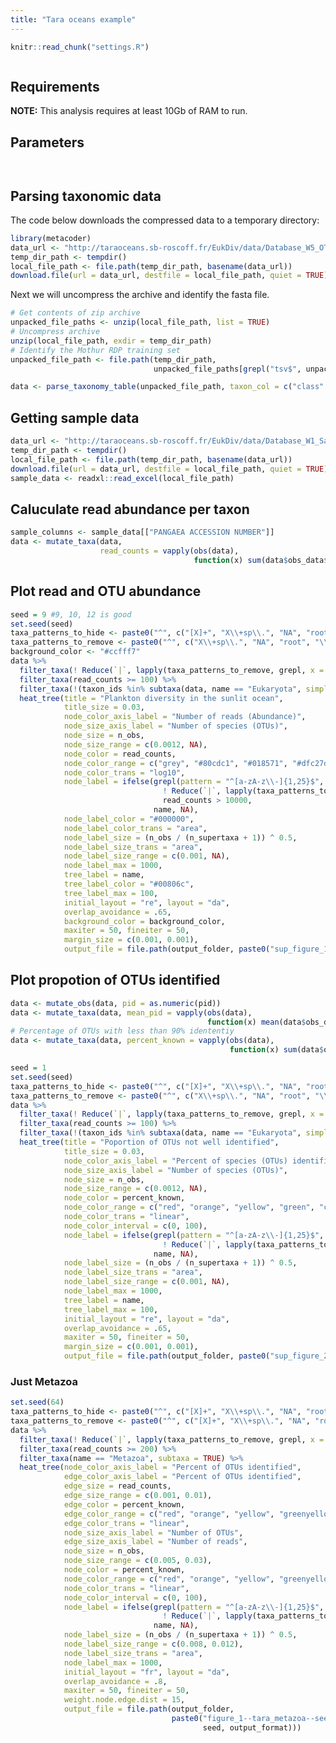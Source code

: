 ```yaml
---
title: "Tara oceans example"
---
```



```r
knitr::read_chunk("settings.R")
```

```r
```

## Requirements 

**NOTE:** This analysis requires at least 10Gb of RAM to run. 

## Parameters

```r
```

```r
```


## Parsing taxonomic data

The code below downloads the compressed data to a temporary directory:

```r
library(metacoder)
data_url <- "http://taraoceans.sb-roscoff.fr/EukDiv/data/Database_W5_OTU_occurences.tsv.zip"
temp_dir_path <- tempdir()
local_file_path <- file.path(temp_dir_path, basename(data_url))
download.file(url = data_url, destfile = local_file_path, quiet = TRUE)
```

Next we will uncompress the archive and identify the fasta file.

```r
# Get contents of zip archive
unpacked_file_paths <- unzip(local_file_path, list = TRUE)
# Uncompress archive
unzip(local_file_path, exdir = temp_dir_path)
# Identify the Mothur RDP training set
unpacked_file_path <- file.path(temp_dir_path, 
                                unpacked_file_paths[grepl("tsv$", unpacked_file_paths)])
```

```r
data <- parse_taxonomy_table(unpacked_file_path, taxon_col = c("class" = -9), class_sep = "\\|")
```


## Getting sample data

```r
data_url <- "http://taraoceans.sb-roscoff.fr/EukDiv/data/Database_W1_Sample_parameters.xls"
temp_dir_path <- tempdir()
local_file_path <- file.path(temp_dir_path, basename(data_url))
download.file(url = data_url, destfile = local_file_path, quiet = TRUE)
sample_data <- readxl::read_excel(local_file_path)
```


## Caluculate read abundance per taxon

```r
sample_columns <- sample_data[["PANGAEA ACCESSION NUMBER"]]
data <- mutate_taxa(data,
                    read_counts = vapply(obs(data),
                                         function(x) sum(data$obs_data$totab[x]), numeric(1)))
```


## Plot read and OTU abundance

```r
seed = 9 #9, 10, 12 is good
set.seed(seed)
taxa_patterns_to_hide <- paste0("^", c("[X]+", "X\\+sp\\.", "NA", "root", "\\*", "sp\\.", "sp"), "$")
taxa_patterns_to_remove <- paste0("^", c("X\\+sp\\.", "NA", "root", "\\*", "sp\\.", "sp"), "$")
background_color <- "#ccfff7"
data %>%
  filter_taxa(! Reduce(`|`, lapply(taxa_patterns_to_remove, grepl, x = name))) %>%
  filter_taxa(read_counts >= 100) %>%
  filter_taxa(!(taxon_ids %in% subtaxa(data, name == "Eukaryota", simplify = TRUE, include_input = TRUE) & n_supertaxa <= 1)) %>%
  heat_tree(title = "Plankton diversity in the sunlit ocean",
            title_size = 0.03,
            node_color_axis_label = "Number of reads (Abundance)",
            node_size_axis_label = "Number of species (OTUs)",
            node_size = n_obs,
            node_size_range = c(0.0012, NA),
            node_color = read_counts,
            node_color_range = c("grey", "#80cdc1", "#018571", "#dfc27d", "#a6611a"),
            node_color_trans = "log10",
            node_label = ifelse(grepl(pattern = "^[a-zA-z\\-]{1,25}$", name) &
                                  ! Reduce(`|`, lapply(taxa_patterns_to_hide, grepl, x = name)) &
                                  read_counts > 10000,
                                name, NA),
            node_label_color = "#000000",
            node_label_color_trans = "area",
            node_label_size = (n_obs / (n_supertaxa + 1)) ^ 0.5,
            node_label_size_trans = "area",
            node_label_size_range = c(0.001, NA),
            node_label_max = 1000,
            tree_label = name,
            tree_label_color = "#00806c",
            tree_label_max = 100,
            initial_layout = "re", layout = "da",
            overlap_avoidance = .65,
            background_color = background_color,
            maxiter = 50, fineiter = 50,
            margin_size = c(0.001, 0.001),
            output_file = file.path(output_folder, paste0("sup_figure_1--tara_all_plankton_diversity",  output_format)))
```


## Plot propotion of OTUs identified 

```r
data <- mutate_obs(data, pid = as.numeric(pid))
data <- mutate_taxa(data, mean_pid = vapply(obs(data),
                                            function(x) mean(data$obs_data$pid[x], na.rm = TRUE), numeric(1)))
# Percentage of OTUs with less than 90% idententiy
data <- mutate_taxa(data, percent_known = vapply(obs(data),
                                                 function(x) sum(data$obs_data$pid[x] >= 90, na.rm = TRUE) / length(x) * 100, numeric(1)))
```

```r
seed = 1
set.seed(seed)
taxa_patterns_to_hide <- paste0("^", c("[X]+", "X\\+sp\\.", "NA", "root", "\\*", "sp\\.", "sp"), "$")
taxa_patterns_to_remove <- paste0("^", c("X\\+sp\\.", "NA", "root", "\\*", "sp\\.", "sp"), "$")
data %>%
  filter_taxa(! Reduce(`|`, lapply(taxa_patterns_to_remove, grepl, x = name))) %>%
  filter_taxa(read_counts >= 100) %>%
  filter_taxa(!(taxon_ids %in% subtaxa(data, name == "Eukaryota", simplify = TRUE, include_input = TRUE) & n_supertaxa <= 1)) %>%
  heat_tree(title = "Poportion of OTUs not well identified",
            title_size = 0.03,
            node_color_axis_label = "Percent of species (OTUs) identified",
            node_size_axis_label = "Number of species (OTUs)",
            node_size = n_obs,
            node_size_range = c(0.0012, NA),
            node_color = percent_known,
            node_color_range = c("red", "orange", "yellow", "green", "cyan"),
            node_color_trans = "linear",
            node_color_interval = c(0, 100),
            node_label = ifelse(grepl(pattern = "^[a-zA-z\\-]{1,25}$", name) &
                                  ! Reduce(`|`, lapply(taxa_patterns_to_hide, grepl, x = name)),
                                name, NA),
            node_label_size = (n_obs / (n_supertaxa + 1)) ^ 0.5,
            node_label_size_trans = "area",
            node_label_size_range = c(0.001, NA),
            node_label_max = 1000,
            tree_label = name,
            tree_label_max = 100,
            initial_layout = "re", layout = "da",
            overlap_avoidance = .65,
            maxiter = 50, fineiter = 50,
            margin_size = c(0.001, 0.001),
            output_file = file.path(output_folder, paste0("sup_figure_2--tara_proportion_identified",  output_format)))
```

### Just Metazoa

```r
set.seed(64)
taxa_patterns_to_hide <- paste0("^", c("[X]+", "X\\+sp\\.", "NA", "root", "\\*", "sp\\.", "sp"), "$")
taxa_patterns_to_remove <- paste0("^", c("[X]+", "X\\+sp\\.", "NA", "root", "\\*", "sp\\.", "sp"), "$")
data %>%
  filter_taxa(! Reduce(`|`, lapply(taxa_patterns_to_remove, grepl, x = name))) %>%
  filter_taxa(read_counts >= 200) %>%
  filter_taxa(name == "Metazoa", subtaxa = TRUE) %>%
  heat_tree(node_color_axis_label = "Percent of OTUs identified",
            edge_color_axis_label = "Percent of OTUs identified",
            edge_size = read_counts,
            edge_size_range = c(0.001, 0.01),
            edge_color = percent_known,
            edge_color_range = c("red", "orange", "yellow", "greenyellow", "green"),
            edge_color_trans = "linear",
            node_size_axis_label = "Number of OTUs",
            edge_size_axis_label = "Number of reads",
            node_size = n_obs,
            node_size_range = c(0.005, 0.03),
            node_color = percent_known,
            node_color_range = c("red", "orange", "yellow", "greenyellow", "green"),
            node_color_trans = "linear",
            node_color_interval = c(0, 100),
            node_label = ifelse(grepl(pattern = "^[a-zA-z\\-]{1,25}$", name) &
                                  ! Reduce(`|`, lapply(taxa_patterns_to_hide, grepl, x = name)),
                                name, NA),
            node_label_size = (n_obs / (n_supertaxa + 1)) ^ 0.5,
            node_label_size_range = c(0.008, 0.012),
            node_label_size_trans = "area",
            node_label_max = 1000,
            initial_layout = "fr", layout = "da",
            overlap_avoidance = .8,
            maxiter = 50, fineiter = 50,
            weight.node.edge.dist = 15,
            output_file = file.path(output_folder,
                                    paste0("figure_1--tara_metazoa--seed_",
                                           seed, output_format)))
```
